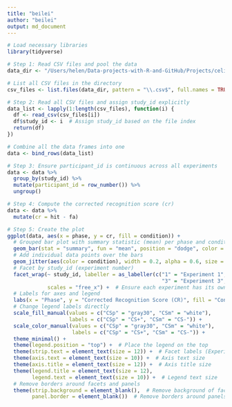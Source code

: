```yaml
---
title: "beilei"
author: "beilei"
output: md_document
---
```


```r
# Load necessary libraries
library(tidyverse)

# Step 1: Read CSV files and pool the data
data_dir <- "/Users/helen/Data-projects-with-R-and-GitHub/Projects/celineony/project-data"

# List all CSV files in the directory
csv_files <- list.files(data_dir, pattern = "\\.csv$", full.names = TRUE)

# Step 2: Read all CSV files and assign study_id explicitly
data_list <- lapply(1:length(csv_files), function(i) {
  df <- read_csv(csv_files[i])
  df$study_id <- i  # Assign study_id based on the file index
  return(df)
})

# Combine all the data frames into one
data <- bind_rows(data_list)

# Step 3: Ensure participant_id is continuous across all experiments
data <- data %>%
  group_by(study_id) %>%
  mutate(participant_id = row_number()) %>%
  ungroup()

# Step 4: Compute the corrected recognition score (cr)
data <- data %>%
  mutate(cr = hit - fa)

# Step 5: Create the plot
ggplot(data, aes(x = phase, y = cr, fill = condition)) +
  # Grouped bar plot with summary statistic (mean) per phase and condition
  geom_bar(stat = "summary", fun = "mean", position = "dodge", color = "black") +
  # Add individual data points over the bars
  geom_jitter(aes(color = condition), width = 0.2, alpha = 0.6, size = 2) +
  # Facet by study_id (experiment number)
  facet_wrap(~ study_id, labeller = as_labeller(c("1" = "Experiment 1", "2" = "Experiment 2", 
                                                  "3" = "Experiment 3", "4" = "Experiment 4")), 
             scales = "free_x") +  # Ensure each experiment has its own x-axis scale
  # Labels for axes and legend
  labs(x = "Phase", y = "Corrected Recognition Score (CR)", fill = "Condition") +
  # Change legend labels directly
  scale_fill_manual(values = c("CSp" = "gray30", "CSm" = "white"),
                    labels = c("CSp" = "CS+", "CSm" = "CS-")) +
  scale_color_manual(values = c("CSp" = "gray30", "CSm" = "white"),
                     labels = c("CSp" = "CS+", "CSm" = "CS-")) +
  theme_minimal() +
  theme(legend.position = "top") +  # Place the legend on the top
  theme(strip.text = element_text(size = 12)) +  # Facet labels (Experiment 1, 2...)
  theme(axis.text = element_text(size = 10)) +  # Axis text size
  theme(axis.title = element_text(size = 12)) +  # Axis title size
  theme(legend.title = element_text(size = 12), 
        legend.text = element_text(size = 10)) +  # Legend text size
  # Remove borders around facets and panels
  theme(strip.background = element_blank(),  # Remove background of facet labels
        panel.border = element_blank())  # Remove borders around panels
```
